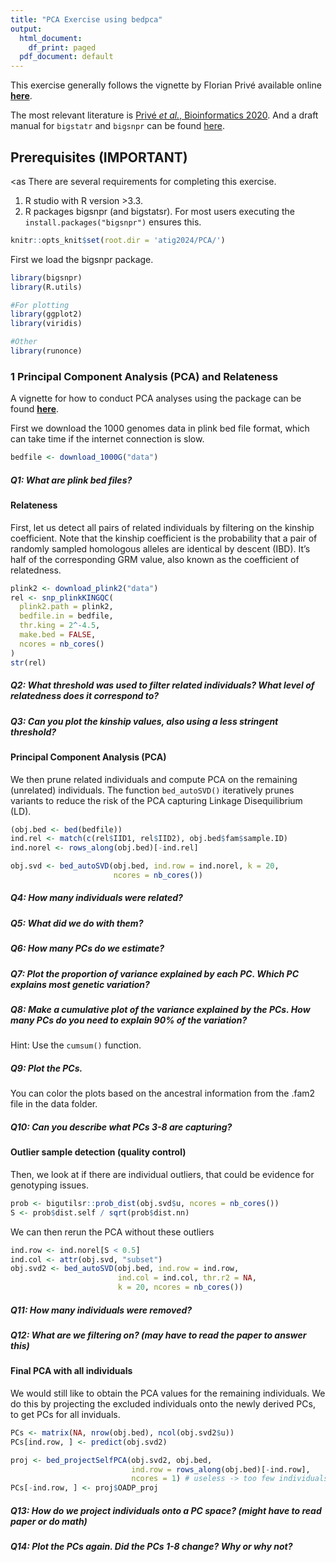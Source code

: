 ```yaml
---
title: "PCA Exercise using bedpca"
output:
  html_document:
    df_print: paged
  pdf_document: default
---
```


This exercise generally follows the vignette by Florian Privé available online [**here**](https://privefl.github.io/bigsnpr/articles/bedpca.html).

The most relevant literature is [Privé *et al.*, Bioinformatics 2020](https://doi.org/10.1093/bioinformatics/btaa520). And a draft manual for `bigstatr` and `bigsnpr` can be found [here](https://privefl.github.io/bigsnpr-extdoc/introduction.html). 

## Prerequisites (IMPORTANT)
<as
There are several requirements for completing this exercise.

1.  R studio with R version \>3.3.
2.  R packages bigsnpr (and bigstatsr). For most users executing the `install.packages("bigsnpr")` ensures this.


```r
knitr::opts_knit$set(root.dir = 'atig2024/PCA/')
```

First we load the bigsnpr package.

```r
library(bigsnpr)
library(R.utils)

#For plotting
library(ggplot2) 
library(viridis)

#Other
library(runonce)

```

### 1 Principal Component Analysis (PCA) and Relateness

A vignette for how to conduct PCA analyses using the package can be found [**here**](https://privefl.github.io/bigsnpr/articles/bedpca.html).

First we download the 1000 genomes data in plink bed file format, which can take time if the internet connection is slow.

```r
bedfile <- download_1000G("data")
```
##### Q1: What are plink bed files?


#### Relateness

First, let us detect all pairs of related individuals by filtering on the kinship coefficient. Note that the kinship coefficient is the probability that a pair of randomly sampled homologous alleles are identical by descent (IBD). It's half of the corresponding GRM value, also known as the coefficient of relatedness.


```r
plink2 <- download_plink2("data")
rel <- snp_plinkKINGQC(
  plink2.path = plink2,
  bedfile.in = bedfile,
  thr.king = 2^-4.5,
  make.bed = FALSE,
  ncores = nb_cores()
)
str(rel)
```

##### Q2: What threshold was used to filter related individuals? What level of relatedness does it correspond to?

##### Q3: Can you plot the kinship values, also using a less stringent threshold?

#### Principal Component Analysis (PCA)

We then prune related individuals and compute PCA on the remaining (unrelated) individuals. The function `bed_autoSVD()` iteratively prunes variants to reduce the risk of the PCA capturing Linkage Disequilibrium (LD).

```r
(obj.bed <- bed(bedfile))
ind.rel <- match(c(rel$IID1, rel$IID2), obj.bed$fam$sample.ID)
ind.norel <- rows_along(obj.bed)[-ind.rel]

obj.svd <- bed_autoSVD(obj.bed, ind.row = ind.norel, k = 20,
                       ncores = nb_cores())
```

##### Q4: How many individuals were related?

##### Q5: What did we do with them?

##### Q6: How many PCs do we estimate?

##### Q7: Plot the proportion of variance explained by each PC. Which PC explains most genetic variation?

##### Q8: Make a cumulative plot of the variance explained by the PCs. How many PCs do you need to explain 90% of the variation?

Hint: Use the `cumsum()` function.


##### Q9: Plot the PCs.

You can color the plots based on the ancestral information from the .fam2 file in the data folder.

##### Q10: Can you describe what PCs 3-8 are capturing?



#### Outlier sample detection (quality control)

Then, we look at if there are individual outliers, that could be evidence for genotyping issues.

```r
prob <- bigutilsr::prob_dist(obj.svd$u, ncores = nb_cores())
S <- prob$dist.self / sqrt(prob$dist.nn)

```

We can then rerun the PCA without these outliers

```r
ind.row <- ind.norel[S < 0.5]
ind.col <- attr(obj.svd, "subset")
obj.svd2 <- bed_autoSVD(obj.bed, ind.row = ind.row,
                        ind.col = ind.col, thr.r2 = NA,
                        k = 20, ncores = nb_cores())
```

##### Q11: How many individuals were removed?  

##### Q12: What are we filtering on? (may have to read the paper to answer this) 


#### Final PCA with all individuals

We would still like to obtain the PCA values for the remaining individuals. We do this by projecting the excluded individuals onto the newly derived PCs, to get PCs for all inviduals.

```r
PCs <- matrix(NA, nrow(obj.bed), ncol(obj.svd2$u))
PCs[ind.row, ] <- predict(obj.svd2)

proj <- bed_projectSelfPCA(obj.svd2, obj.bed,
                           ind.row = rows_along(obj.bed)[-ind.row],
                           ncores = 1) # useless -> too few individuals
PCs[-ind.row, ] <- proj$OADP_proj
```

##### Q13: How do we project individuals onto a PC space?  (might have to read paper or do math)


##### Q14: Plot the PCs again. Did the PCs 1-8 change?  Why or why not?


